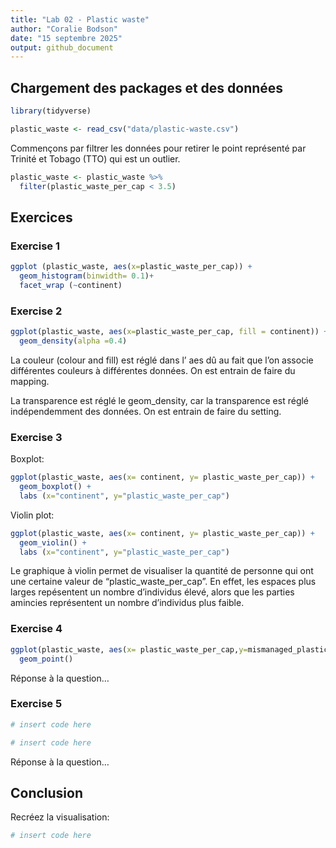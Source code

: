 ```yaml
---
title: "Lab 02 - Plastic waste"
author: "Coralie Bodson"
date: "15 septembre 2025"
output: github_document
---
```


## Chargement des packages et des données

```r
library(tidyverse) 
```

```r
plastic_waste <- read_csv("data/plastic-waste.csv")
```

Commençons par filtrer les données pour retirer le point représenté par Trinité et Tobago (TTO) qui est un outlier.

```r
plastic_waste <- plastic_waste %>%
  filter(plastic_waste_per_cap < 3.5)
```


## Exercices


### Exercise 1

```r
ggplot (plastic_waste, aes(x=plastic_waste_per_cap)) +
  geom_histogram(binwidth= 0.1)+
  facet_wrap (~continent)
```

### Exercise 2

```r
ggplot(plastic_waste, aes(x=plastic_waste_per_cap, fill = continent)) +
  geom_density(alpha =0.4) 

```

La couleur (colour and fill) est réglé dans l' aes dû au fait que l'on associe différentes couleurs à différentes données. On est entrain de faire du mapping. 

La transparence est réglé le geom_density, car la transparence est réglé indépendemment des données. 
On est entrain de faire du setting. 

### Exercise 3

Boxplot:

```r
ggplot(plastic_waste, aes(x= continent, y= plastic_waste_per_cap)) +
  geom_boxplot() +
  labs (x="continent", y="plastic_waste_per_cap")

```

Violin plot:

```r
ggplot(plastic_waste, aes(x= continent, y= plastic_waste_per_cap)) +
  geom_violin() +
  labs (x="continent", y="plastic_waste_per_cap")
```

Le graphique à violin permet de visualiser la quantité de personne qui ont une certaine valeur de "plastic_waste_per_cap". En effet, les espaces plus larges repésentent un nombre d'individus élevé, alors que les parties amincies représentent un nombre d'individus plus faible.

### Exercise 4


```r
ggplot(plastic_waste, aes(x= plastic_waste_per_cap,y=mismanaged_plastic_waste_per_cap,colour = continent)) +
  geom_point()

```

Réponse à la question...

### Exercise 5


```r
# insert code here
```

```r
# insert code here
```

Réponse à la question...

## Conclusion

Recréez la visualisation:

```r
# insert code here
```
